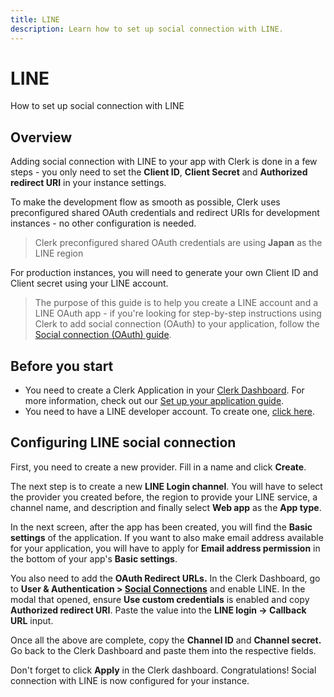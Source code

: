 ---
title: LINE
description: Learn how to set up social connection with LINE.
---

# LINE

How to set up social connection with LINE

## Overview

Adding social connection with LINE to your app with Clerk is done in a few steps - you only need to set the **Client ID**, **Client Secret** and **Authorized redirect URI** in your instance settings.

To make the development flow as smooth as possible, Clerk uses preconfigured shared OAuth credentials and redirect URIs for development instances - no other configuration is needed.

> Clerk preconfigured shared OAuth credentials are using **Japan** as the LINE region

For production instances, you will need to generate your own Client ID and Client secret using your LINE account.

> The purpose of this guide is to help you create a LINE account and a LINE OAuth app - if you're looking for step-by-step instructions using Clerk to add social connection (OAuth) to your application, follow the [Social connection (OAuth) guide](/docs/authentication/social-connections/oauth).

## Before you start

- You need to create a Clerk Application in your [Clerk Dashboard](https://dashboard.clerk.com/). For more information, check out our [Set up your application guide](/docs/guides/setup-clerk).
- You need to have a LINE developer account. To create one, [click here](https://developers.line.biz/en/).

## Configuring LINE social connection

First, you need to create a new provider. Fill in a name and click **Create**.

<Images
  width={1909}
  height={779}
  src="/docs/images/authentication-providers/line/creating-new-provider.jpg"
  alt="Creating a new provider"
/>

The next step is to create a new **LINE Login channel**. You will have to select the provider you created before, the region to provide your LINE service, a channel name, and description and finally select **Web app** as the **App type**.

In the next screen, after the app has been created, you will find the **Basic settings** of the application. If you want to also make email address available for your application, you will have to apply for **Email address permission** in the bottom of your app's **Basic settings**.

You also need to add the **OAuth Redirect URLs.** In the Clerk Dashboard, go to **User & Authentication > [Social Connections](https://dashboard.clerk.com/last-active?path=user-authentication/social-connections)** and enable LINE. In the modal that opened, ensure **Use custom credentials** is enabled and copy **Authorized redirect URI**. Paste the value into the **LINE login → Callback URL** input.

Once all the above are complete, copy the **Channel ID** and **Channel secret.** Go back to the Clerk Dashboard and paste them into the respective fields.

<Images
  width={1908}
  height={782}
  src="/docs/images/authentication-providers/line/pasting-value-into-line-dashboard.jpg"
  alt="Pasting value into LINE dashboard"
/>

Don't forget to click **Apply** in the Clerk dashboard. Congratulations! Social connection with LINE is now configured for your instance.
